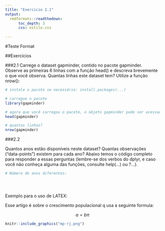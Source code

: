 ```yaml
---
title: "Exercicio 2.1"
output: 
  rmdformats::readthedown:
      toc_depth: 3
      css: estilo.css
    
---
```


#Teste Format

##Exercícios


###2.1
Carrege o dataset gapminder, contido no pacote gapminder. Observe as primeiras 6 linhas com a função head() e descreva brevemente o que você observa. Quantas linhas este dataset tem? Utilize a função nrow():

```r
# instale o pacote se necessário: install.packages(...)

# carregue o pacote
library(gapminder)

# agora que você carregou o pacote, o objeto gapminder pode ser acessado. Dê uma olhada:
head(gapminder)

# quantas linhas?
nrow(gapminder)
```


###2.2

Quantos anos estão disponíveis neste dataset? Quantas observações (“data-points”) existem para cada ano? Abaixo temos o código completo para responder a essas perguntas (lembre-se dos verbos do dplyr, e caso você não conheça alguma das funções, consulte help(...) ou ?...).


```r
# Número de anos diferentes:


  

```


Exemplo para o uso de LATEX: 

Esse artigo é sobre o crescimento populacional q usa a seguinte formula:


$$a=b\pi$$

```r
knitr::include_graphics("mp-rj.png")

```









